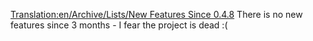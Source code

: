 [[Translation:en/Archive/Lists/New Features Since 0.4.8]]
There is no new features since 3 months - I fear the project is dead :(